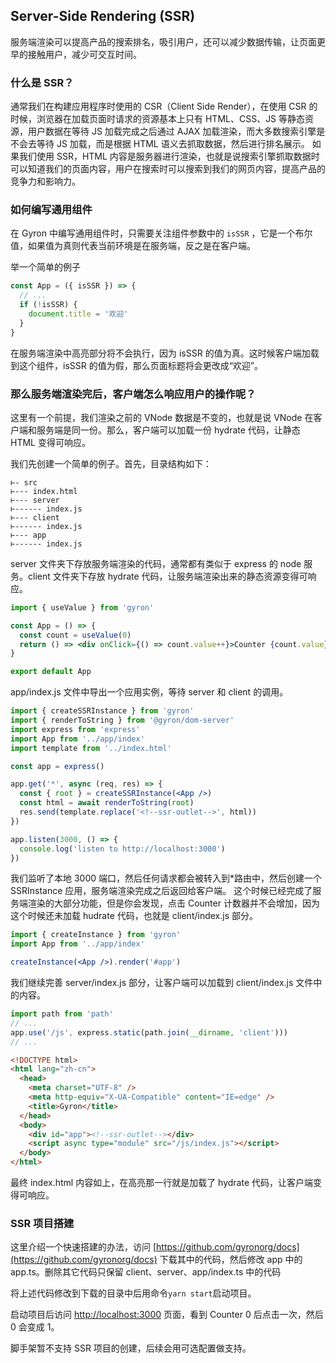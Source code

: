## Server-Side Rendering (SSR)

服务端渲染可以提高产品的搜索排名，吸引用户，还可以减少数据传输，让页面更早的接触用户，减少可交互时间。

### 什么是 SSR？

通常我们在构建应用程序时使用的 CSR（Client Side Render），在使用 CSR 的时候，浏览器在加载页面时请求的资源基本上只有 HTML、CSS、JS 等静态资源，用户数据在等待 JS 加载完成之后通过 AJAX 加载渲染，而大多数搜索引擎是不会去等待 JS 加载，而是根据 HTML 语义去抓取数据，然后进行排名展示。
如果我们使用 SSR，HTML 内容是服务器进行渲染，也就是说搜索引擎抓取数据时可以知道我们的页面内容，用户在搜索时可以搜索到我们的网页内容，提高产品的竞争力和影响力。

### 如何编写通用组件

在 Gyron 中编写通用组件时，只需要关注组件参数中的 `isSSR` ，它是一个布尔值，如果值为真则代表当前环境是在服务端，反之是在客户端。

举一个简单的例子

```jsx line=4
const App = ({ isSSR }) => {
  // ...
  if (!isSSR) {
    document.title = '欢迎'
  }
}
```

在服务端渲染中高亮部分将不会执行，因为 isSSR 的值为真。这时候客户端加载到这个组件，isSSR 的值为假，那么页面标题将会更改成“欢迎”。

### 那么服务端渲染完后，客户端怎么响应用户的操作呢？

这里有一个前提，我们渲染之前的 VNode 数据是不变的，也就是说 VNode 在客户端和服务端是同一份。那么，客户端可以加载一份 hydrate 代码，让静态 HTML 变得可响应。

我们先创建一个简单的例子。首先，目录结构如下：

```
⊢- src
⊢--- index.html
⊢--- server
⊢------ index.js
⊢--- client
⊢------ index.js
⊢--- app
⊢------ index.js
```

server 文件夹下存放服务端渲染的代码，通常都有类似于 express 的 node 服务。client 文件夹下存放 hydrate 代码，让服务端渲染出来的静态资源变得可响应。

```jsx filename=app/index.js
import { useValue } from 'gyron'

const App = () => {
  const count = useValue(0)
  return () => <div onClick={() => count.value++}>Counter {count.value}</div>
}

export default App
```

app/index.js 文件中导出一个应用实例，等待 server 和 client 的调用。

```jsx filename=server/index.js
import { createSSRInstance } from 'gyron'
import { renderToString } from '@gyron/dom-server'
import express from 'express'
import App from '../app/index'
import template from '../index.html'

const app = express()

app.get('*', async (req, res) => {
  const { root } = createSSRInstance(<App />)
  const html = await renderToString(root)
  res.send(template.replace('<!--ssr-outlet-->', html))
})

app.listen(3000, () => {
  console.log('listen to http://localhost:3000')
})
```

我们监听了本地 3000 端口，然后任何请求都会被转入到\*路由中，然后创建一个 SSRInstance 应用，服务端渲染完成之后返回给客户端。
这个时候已经完成了服务端渲染的大部分功能，但是你会发现，点击 Counter 计数器并不会增加，因为这个时候还未加载 hudrate 代码，也就是 client/index.js 部分。

```jsx filename=client/index.js
import { createInstance } from 'gyron'
import App from '../app/index'

createInstance(<App />).render('#app')
```

我们继续完善 server/index.js 部分，让客户端可以加载到 client/index.js 文件中的内容。

```jsx filename=server/index.js
import path from 'path'
// ...
app.use('/js', express.static(path.join(__dirname, 'client')))
// ...
```

```html filename=index.html line=10
<!DOCTYPE html>
<html lang="zh-cn">
  <head>
    <meta charset="UTF-8" />
    <meta http-equiv="X-UA-Compatible" content="IE=edge" />
    <title>Gyron</title>
  </head>
  <body>
    <div id="app"><!--ssr-outlet--></div>
    <script async type="module" src="/js/index.js"></script>
  </body>
</html>
```

最终 index.html 内容如上，在高亮那一行就是加载了 hydrate 代码，让客户端变得可响应。

### SSR 项目搭建

这里介绍一个快速搭建的办法，访问 [https://github.com/gyronorg/docs](https://github.com/gyronorg/docs) 下载其中的代码，然后修改 app 中的 app.ts。删除其它代码只保留 client、server、app/index.ts 中的代码

将上述代码修改到下载的目录中后用命令`yarn start`启动项目。

启动项目后访问 [http://localhost:3000](http://localhost:3000) 页面，看到 Counter 0 后点击一次，然后 0 会变成 1。

脚手架暂不支持 SSR 项目的创建，后续会用可选配置做支持。
